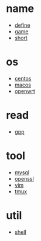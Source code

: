 = name =
* [[define]]
* [[game]]
* [[short]]

= os =
* [[centos]]
* [[macos]]
* [[openwrt]]

= read =
* [[gpp]]

= tool =
* [[mysql]]
* [[openssl]]
* [[vim]]
* [[tmux]]

= util =
* [[shell]]
